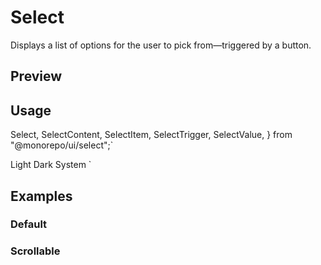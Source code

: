 


<Meta of={SelectStories} />

<RadixPrimitiveDocsButton name='select' />

# Select

Displays a list of options for the user to pick from—triggered by a button.

## Preview

<Canvas of={SelectStories.Default} />

## Usage

  Select,
  SelectContent,
  SelectItem,
  SelectTrigger,
  SelectValue,
} from "@monorepo/ui/select";`

  <SelectTrigger className="w-[180px]">
    <SelectValue placeholder="Theme" />
  </SelectTrigger>
  <SelectContent>
    <SelectItem value="light">Light</SelectItem>
    <SelectItem value="dark">Dark</SelectItem>
    <SelectItem value="system">System</SelectItem>
  </SelectContent>
</Select>`

<Source code={importCode} language='ts' dark />
<Source code={usageCode} language='tsx' dark />

## Examples

### Default

<Canvas of={SelectStories.Default} />

### Scrollable

<Canvas of={SelectStories.Scrollable} />
